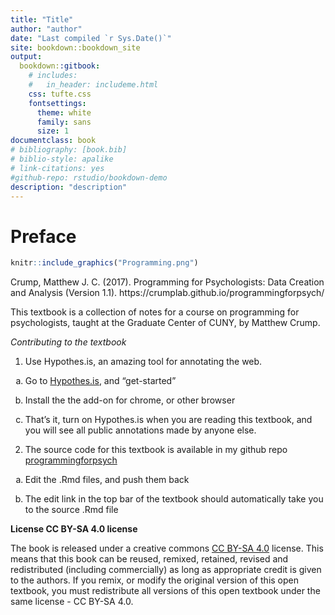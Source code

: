 ```yaml
--- 
title: "Title"
author: "author"
date: "Last compiled `r Sys.Date()`"
site: bookdown::bookdown_site
output: 
  bookdown::gitbook:
    # includes:
    #   in_header: includeme.html
    css: tufte.css
    fontsettings:
      theme: white
      family: sans
      size: 1
documentclass: book
# bibliography: [book.bib]
# biblio-style: apalike
# link-citations: yes
#github-repo: rstudio/bookdown-demo
description: "description"
---
```


# Preface {-}

```r
knitr::include_graphics("Programming.png")
```

Crump, Matthew J. C. (2017). Programming for Psychologists: Data Creation and Analysis (Version 1.1). https://crumplab.github.io/programmingforpsych/

This textbook is a collection of notes for a course on programming for psychologists, taught at the Graduate Center of CUNY, by Matthew Crump.

*Contributing to the textbook*


1. Use Hypothes.is, an amazing tool for annotating the web.
  
  a. Go to [Hypothes.is](https://web.hypothes.is/), and "get-started"
  
  b. Install the the add-on for chrome, or other browser
  
  c. That's it, turn on Hypothes.is when you are reading this textbook, and you will see all public annotations made by anyone else.
  
2. The source code for this textbook is available in my github repo [programmingforpsych](https://github.com/CrumpLab/programmingforpsych)
 
 a. Edit the .Rmd files, and push them back
  
  b. The edit link in the top bar of the textbook should automatically take you to the source .Rmd file

**License CC BY-SA 4.0 license**

The book is released under a creative commons [CC BY-SA 4.0](https://creativecommons.org/licenses/by-sa/4.0/) license. This means that this book can be reused, remixed, retained, revised and redistributed (including commercially) as long as appropriate credit is given to the authors. If you remix, or modify the original version of this open textbook, you must redistribute all versions of this open textbook under the same license - CC BY-SA 4.0.
